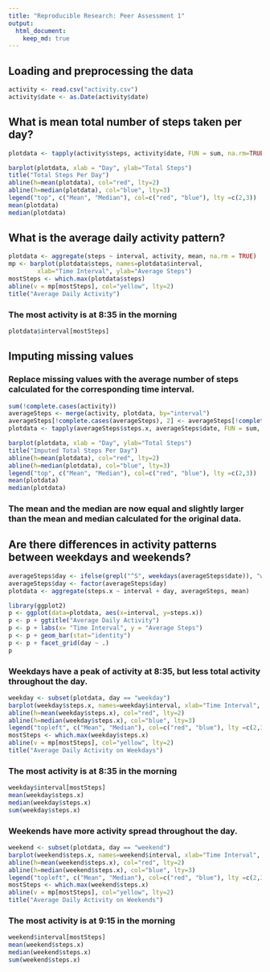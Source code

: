 ```yaml
---
title: "Reproducible Research: Peer Assessment 1"
output: 
  html_document:
    keep_md: true
---
```



## Loading and preprocessing the data
```r
activity <- read.csv("activity.csv")
activity$date <- as.Date(activity$date)
```
## What is mean total number of steps taken per day?
```r
plotdata <- tapply(activity$steps, activity$date, FUN = sum, na.rm=TRUE)

barplot(plotdata, xlab = "Day", ylab="Total Steps")
title("Total Steps Per Day")
abline(h=mean(plotdata), col="red", lty=2)
abline(h=median(plotdata), col="blue", lty=3)
legend("top", c("Mean", "Median"), col=c("red", "blue"), lty =c(2,3))
mean(plotdata)
median(plotdata)
```
## What is the average daily activity pattern?
```r
plotdata <- aggregate(steps ~ interval, activity, mean, na.rm = TRUE)
mp <- barplot(plotdata$steps, names=plotdata$interval, 
        xlab="Time Interval", ylab="Average Steps")
mostSteps <- which.max(plotdata$steps)
abline(v = mp[mostSteps], col="yellow", lty=2)
title("Average Daily Activity")
```

### The most activity is at 8:35 in the morning
```r
plotdata$interval[mostSteps]
```
## Imputing missing values
### Replace missing values with the average number of steps calculated for the corresponding time interval.
```r
sum(!complete.cases(activity))
averageSteps <- merge(activity, plotdata, by="interval")
averageSteps[!complete.cases(averageSteps), 2] <- averageSteps[!complete.cases(averageSteps), 4]
plotdata <- tapply(averageSteps$steps.x, averageSteps$date, FUN = sum, na.rm=TRUE)

barplot(plotdata, xlab = "Day", ylab="Total Steps")
title("Imputed Total Steps Per Day")
abline(h=mean(plotdata), col="red", lty=2)
abline(h=median(plotdata), col="blue", lty=3)
legend("top", c("Mean", "Median"), col=c("red", "blue"), lty =c(2,3))
mean(plotdata)
median(plotdata)
```
### The mean and the median are now equal and slightly larger than the mean and median calculated for the original data.

## Are there differences in activity patterns between weekdays and weekends?
```r
averageSteps$day <- ifelse(grepl("^S", weekdays(averageSteps$date)), "weekend", "weekday")
averageSteps$day <- factor(averageSteps$day)
plotdata <- aggregate(steps.x ~ interval + day, averageSteps, mean)

library(ggplot2)
p <- ggplot(data=plotdata, aes(x=interval, y=steps.x))
p <- p + ggtitle("Average Daily Activity")
p <- p + labs(x= "Time Interval", y = "Average Steps")
p <- p + geom_bar(stat="identity")
p <- p + facet_grid(day ~ .)
p
```

### Weekdays have a peak of activity at 8:35, but less total activity throughout the day.
```r
weekday <- subset(plotdata, day == "weekday")
barplot(weekday$steps.x, names=weekday$interval, xlab="Time Interval", ylab="Average Steps")
abline(h=mean(weekday$steps.x), col="red", lty=2)
abline(h=median(weekday$steps.x), col="blue", lty=3)
legend("topleft", c("Mean", "Median"), col=c("red", "blue"), lty =c(2,3))
mostSteps <- which.max(weekday$steps.x)
abline(v = mp[mostSteps], col="yellow", lty=2)
title("Average Daily Activity on Weekdays")
```

### The most activity is at 8:35 in the morning
```r
weekday$interval[mostSteps]
mean(weekday$steps.x)
median(weekday$steps.x)
sum(weekday$steps.x)
```

### Weekends have more activity spread throughout the day.
```r
weekend <- subset(plotdata, day == "weekend")
barplot(weekend$steps.x, names=weekend$interval, xlab="Time Interval", ylab="Average Steps")
abline(h=mean(weekend$steps.x), col="red", lty=2)
abline(h=median(weekend$steps.x), col="blue", lty=3)
legend("topleft", c("Mean", "Median"), col=c("red", "blue"), lty =c(2,3))
mostSteps <- which.max(weekend$steps.x)
abline(v = mp[mostSteps], col="yellow", lty=2)
title("Average Daily Activity on Weekends")

```

### The most activity is at 9:15 in the morning
```r
weekend$interval[mostSteps]
mean(weekend$steps.x)
median(weekend$steps.x)
sum(weekend$steps.x)
```
